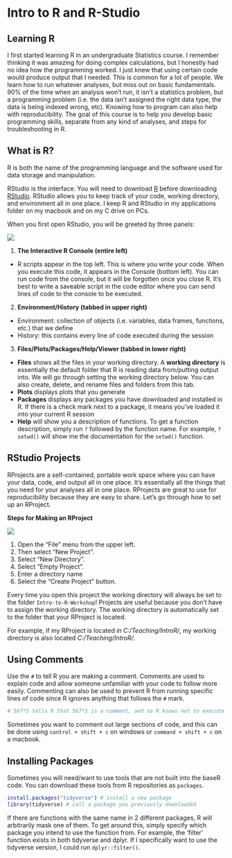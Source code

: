 # Intro to R and R-Studio {#intro}

## Learning R
I first started learning R in an undergraduate Statistics course. I remember
thinking it was amazing for doing complex calculations, but I honestly
had no idea how the programming worked. I just knew that using certain code would produce output that I needed. This is common for a lot of people. We learn how to run whatever analyses, but miss out on basic fundamentals. 90% of the time when an analysis won't run, it isn't a statistics problem, but a programming problem (i.e. the data isn't assigned the right data type, the data is being indexed wrong, etc). Knowing how to program can also help with reproducibility. The goal of this course is to help you develop basic programming skills, separate from any kind of analyses, and steps for troubleshooting in R.

## What is R?
R is both the name of the programming language and the software used for data storage and manipulation. 

RStudio is the interface. You will need to download [R](https://cran.r-project.org) before downloading
[RStudio](https://posit.co/downloads/). RStudio allows you to keep track of your code, working directory, and environment all in one place. I keep R and RStudio in my applications folder on my macbook and on my C drive on PCs. 

When you first open RStudio, you will be greeted by three panels:

![](./docs/files/RStudio.png)

1) **The Interactive R Console (entire left)**
* R scripts appear in the top left. This is where you write your code. When you execute this code, it appears in the Console (bottom left). You can run code from the console, but it will be forgotten once you close R. It's best to write a saveable script in the code editor where you can send lines of code to the console to be executed.
2) **Environment/History (tabbed in upper right)**
* Environment: collection of objects (i.e. variables, data frames, functions, etc.) that we define
* History: this contains every line of code executed during the session
3) **Files/Plots/Packages/Help/Viewer (tabbed in lower right)**
  + **Files** shows all the files in your working directory. A **working directory** is essentially the default folder that R is reading data from/putting output into. We will go through setting the working directory below. You can also create, delete, and rename files and folders from this tab.
  + **Plots** displays plots that you generate
  + **Packages** displays any packages you have downloaded and installed in R. If there is a check mark next to a package, it means you've loaded it into your current R session
  + **Help** will show you a description of functions. To get a function description, simply run `?` followed by the function name. For example, `?setwd()` will show me the documentation for the `setwd()` function.

## RStudio Projects
RProjects are a self-contained, portable work space where you can have your data, code, and output all in one place. It's essentially all the things that you need for your analyses all in one place. RProjects are great to use for reproducibility because they are easy to share. Let's go through how to set up an RProject.

**Steps for Making an RProject**

![](./docs/files/RProject.png)

1) Open the “File” menu from the upper left.
2) Then select “New Project”.
3) Select “New Directory”.
4) Select “Empty Project”.
5) Enter a directory name
6) Select the “Create Project” button.

Every time you open this project the working directory will always be set to the folder `Intro-to-R-Workshop`! Projects are useful because you don't have to assign the working directory. The working directory is automatically set to the folder that your RProject is located. 

For example, if my RProject is located in <em>C:/Teaching/IntroR/</em>, my working directory is also located <em>C:/Teaching/IntroR/</em>. 

## Using Comments

Use the `#` to tell R you are making a comment. Comments are used to explain code and allow someone unfamiliar with your code to follow more easily. Commenting can also be used to prevent R from running specific lines of code since R ignores anything that follows the `#` mark.

```r
# 567*5 tells R that 567*5 is a comment, and so R knows not to execute this line of code.
```

Sometimes you want to comment out large sections of code, and this can be done using `control + shift + c` on windows or `command + shift + c` on a macbook.

## Installing Packages

Sometimes you will need/want to use tools that are not built into the baseR code. You can download these tools from R repositories as `packages`.

```r
install.packages("tidyverse") # install a new package
library(tidyverse) # call a package you previously downloaded
```

If there are functions with the same name in 2 different packages, R will 
arbitrarily mask one of them. To get around this, simply specify which package
you intend to use the function from. For example, the 'filter' function exists in both tidyverse and dplyr. If I specifically want to use the tidyverse version, I could run `dplyr::filter()`.


